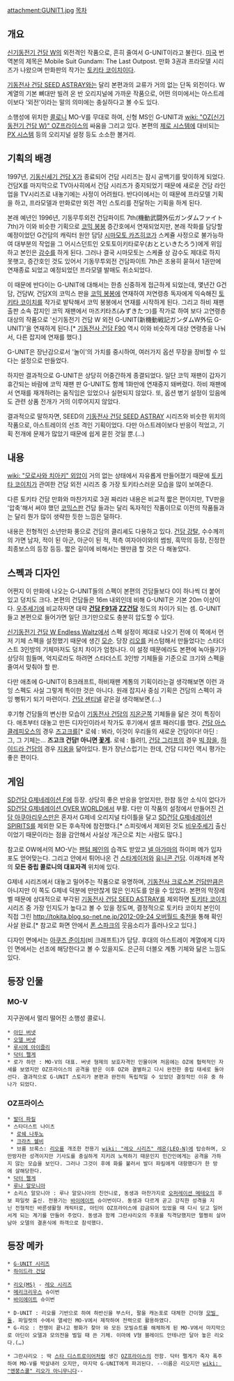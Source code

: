attachment:GUNIT1.jpg
[[목차]]

== 개요 ==
[[신기동전기 건담 W]]의 외전격인 작품으로, 흔히 줄여서 G-UNIT이라고 불린다. [[미국]] 번역본의 제목은 Mobile Suit Gundam: The Last Outpost. 만화 3권과 프라모델 시리즈가 나왔으며 만화판의 작가는 [[토키타 코이치]]이다.

[[기동전사 건담 SEED ASTRAY]]와는 달리 본편과의 교류가 거의 없는 단독 외전이다. W계열의 기본 뼈대만 빌려 온 반 오리지널에 가까운 작품으로, 어떤 의미에서는 아스트레이보다 '외전'이라는 말의 의미에는 충실하다고 볼 수도 있다.

소행성에 위치한 [[콜로니]] MO-V를 무대로 하여, 신형 MS인 G-UNIT과 [[wiki: "OZ(신기동전기 건담 W)" OZ프라이스]]의 싸움을 그리고 있다. 본편의 [[제로 시스템]]에 대비되는 [[PX 시스템]] 등의 오리지널 설정 등도 소소한 볼거리.

== 기획의 배경 ==
1997년, [[기동신세기 건담 X]]가 종료되어 건담 시리즈는 잠시 공백기를 맞이하게 되었다. 건담X를 마지막으로 TV아사히에서 건담 시리즈가 중지되었기 때문에 새로운 건담 라인업을 TV시리즈로 내놓기에는 사정이 어려웠다. 반다이에서는 이 때문에 프라모델 기획을 하고, 프라모델과 만화로만 외전 격인 스토리를 전달하는 기획을 하게 된다.

본래 예년인 1996년, 기동무투외전 건담파이트 7th(機動武闘外伝ガンダムファイト7th)가 이와 비슷한 기획으로 [[코믹 봉봉]] 증간호에서 연재되었지만, 본래 작화를 담당할 예정이었던 G건담의 캐릭터 원안 담당 [[시마모토 카즈히코]]가 스케쥴 사정으로 불가능하여 대부분의 작업을 그 어시스던트인 오토토이키타로우(おとといきたろう)에게 위임하고 본인은 [[감수]]를 하게 된다. 그러나 결국 시마모토는 스케쥴 상 감수도 제대로 하지 못햇고, 증간호인 것도 있어서 기동무투외전 건담파이트 7th은 조용히 묻혀서 1권만에 연재종료 되었고 예정되었던 프라모델 발매도 취소되었다.

이 때문에 반다이는 G-UNIT에 대해서는 한층 신중하게 접근하게 되었는데, 몇년간 G건담, 건담W, 건담X의 코믹스 판을 [[코믹 봉봉]]에 연재하여 저연령층 독자에게 익숙해진 [[토키타 코이치]]를 작가로 발탁해서 코믹 봉봉에서 연재를 시작하게 된다. 그리고 하비 재팬 출판 소속 잡지인 코믹 재팬에서 마즈키타츠(みずきたつ)를 작가로 하여 보다 고연령층 대상의 작품으로 '신기동전기 건담 W 외전 G-UNIT(新機動戦記ガンダムW外伝 G-UNIT)'을 연재하게 된다.[* [[기동전사 건담 F90]] 역시 이와 비슷하게 대상 연령층을 나눠서, 다른 잡지에 연재를 했다.]

G-UNIT은 장난감으로서 '놀이'의 가치를 중시하여, 여러가지 옵션 무장을 장비할 수 있다는 설정으로 만들었다.

하지만 결과적으로 G-UNIT은 상당히 어중간하게 종결되었다. 일단 코믹 재팬이 갑자기 휴간되는 바람에 코믹 재팬 판 G-UNIT도 함께 1화만에 연재중지 돼버렸다. 하비 재팬에서 연재를 재개하려는 움직임은 있었으나 실현되지 않았다. 또, 옵션 병기 설정이 있음에도 관련 상품 전개가 거의 이루어지지 않았다.

결과적으로 말하자면, SEED의 [[기동전사 건담 SEED ASTRAY]] 시리즈와 비슷한 위치의 작품으로, 아스트레이의 선조 격인 기획이었다. 다만 아스트레이보다 반응이 적었고, 기획 전개에 문제가 많았기 때문에 쉽게 묻힌 것일 뿐.(…)

== 내용 ==
[[wiki: "모로사와 치아키" 외압]]이 거의 없는 상태에서 자유롭게 만들어졌기 때문에 [[토키타 코이치]]가 관여한 건담 외전 시리즈 중 가장 토키타스러운 모습을 많이 보여준다.

다른 토키타 건담 만화와 마찬가지로 3권 짜리라 내용은 비교적 짧은 편이지만, TV판을 '압축'해서 써야 했던 [[코믹스판]] 건담 들과는 달리 독자적인 작품이므로 이전의 작품들과는 달리 뭔가 많이 생략한 듯한 느낌은 덜하다.

내용은 전형적인 소년만화 풍으로 건담의 클리셰도 다용하고 있다. [[건담 강탈]], 수수께끼의 가면 남자, 적이 된 아군, 아군이 된 적, 적측 여자아이와의 썸씽, 흑막의 등장, 진정한 최종보스의 등장 등등. 짧은 길이에 비해서는 웬만큼 할 것은 다 해놓았다.

== 스펙과 디자인 ==
어쩐지 이 만화에 나오는 G-UNIT들의 스펙이 본편의 건담들보다 0이 하나씩 더 붙어 있고 덩치도 크다. 본편의 건담들은 16m 내외인데 비해 G-UNIT은 기본 20m 이상이다. [[우주세기]]에 비교하자면 대략 '''[[건담 F91]]과 [[ZZ건담]]''' 정도의 차이가 되는 셈. G-UNIT 들고 본편으로 들어가면 일단 크기만으로도 충분히 압도할 수 있다.

[[신기동전기 건담 W Endless Waltz]]에서 스펙 설정이 제대로 나오기 전에 이 쪽에서 먼저 기체 스펙을 설정했기 때문에 생긴 [[모순]]. 당장 [[리오]]를 커스텀해서 만들었다는 스타더스트 3인방의 기체마저도 덩치 차이가 엄청나다. 이 설정 때문에라도 본편에 녹아들기가 상당히 힘들며, 억지로라도 하려면 스타더스트 3인방 기체들을 기준으로 크기와 스펙을 줄여서 맞춰야 할 판.

다만 애초에 G-UNIT이 B크래프트, 하비재팬 계통의 기획이라는걸 생각해보면 이런 과잉 스펙도 사실 그렇게 특이한 것은 아니다. 원래 잡지사 중심 기획은 건담의 스펙이 과잉 뻥튀기 되기 마련이다. [[건담 센티넬]] 같은걸 생각해보면.(…) 

후기형 건담들의 변신한 모습이 [[기동전사 건담]]의 [[지온군]]쪽 기체들을 닮은 것이 특징이다. 애초부터 대놓고 만든 디자인이라서 작가도 후기에서 셀프 패러디를 했다. [[건담 아스클레피오스]]의 경우 [[즈고크]]를[* 로쉐 : 봐라, 이것이 우리들의 새로운 건담이다! 아딘 : 그, 그 기체는... '''즈고크 건담! 아니면 [[꽃게]].''' 로쉐 : 틀려!], [[건담 그리프]]의 경우 [[빅 잠]]을, [[하이드라 건담]]의 경우 [[지옹]]을 닮아있다. 뭔가 장난스럽기는 한데, 건담 디자인 역시 평가는 좋은 편이다.

== 게임 ==
[[SD건담 G제네레이션 F]]에 등장. 상당히 좋은 반응을 얻었지만, 한참 동안 소식이 없다가 [[SD건담 G제네레이션 OVER WORLD]]에서 부활. 다만 이 작품의 설정에서 만들어진 [[건담 아쿠아리우스]]만은 혼자서 G제네 오리지널 타이틀을 달고 [[SD건담 G제네레이션 SPIRITS]]를 제외한 모든 후속작에 참전했다.[* 스피릿에서 제외된 것도 [[비우주세기]] 출신이었기 때문이라는 점을 감안해서 사실상 개근으로 치는 사람도 많다.]

참고로 OW에서의 MO-V는 [[팬텀 페인]]의 습격도 받았고 [[넬 아가마]]의 하이퍼 메가 입자포도 얻어맞는다. 그리고 안에서 튀어나온 건 [[스타게이저]]와 [[유니콘 건담]]. 이래저래 본작의 '''모든 중립 콜로니의 대표자격''' 위치에 있다.

G제네 시리즈에서 대놓고 밀어주는 작품으로 유명하며, [[기동전사 크로스본 건담]]만큼은 아니지만 이 쪽도 G제네 덕분에 만만찮게 많은 인지도를 얻을 수 있었다. 본편의 막장레벨 때문에 상대적으로 부각된 [[기동전사 건담 SEED ASTRAY]]를 제외하면 [[토키타 코이치]] 시리즈 중 가장 인지도가 높다고 볼 수 있을 정도며, 결정적으로 토키타 코이치 본인이 직접 그린 [[http://tokita.blog.so-net.ne.jp/2012-09-24 오버월드 축전]]을 통해 확인사살 완료.[* 참고로 화면 안에서 [[폰 스파크]]의 웃음소리가 흘러나오고 있다.]

디자인 면에서는 [[아쿠즈 준이치]](비 크래프트)가 담당. 후대의 아스트레이 계열에게 디자인 면에서는 선조에 해당한다고 볼 수 있을지도. 은근히 더블오 계통 기체와 닮은 느낌도 있다.

== 등장 인물 ==
=== MO-V ===
지구권에서 멀리 떨어진 소행성 콜로니.
 * [[아딘 버넷]]
 * [[오델 버넷]]
 * [[루시에 아이즐리]]
 * [[닥터 펠게]]
 * 로가 하만 : MO-V의 대표. 버넷 형제의 보호자격인 인물이며 처음에는 OZ에 협력적인 자세를 보였지만 OZ프라이스의 공격을 받은 이후 OZ와 결별하고 다시 완전한 중립 태세로 돌아선다. 결과적으로 G-UNIT 스토리가 본편과 완전히 독립적일 수 있었던 결정적인 이유 중 하나가 되었다.

=== OZ프라이스 ===
 * [[발더 파킬]]
 * 스타더스트 나이츠
  * [[로쉐 나투노]]
  * [[크라츠 쉘비]]
  * 브룸 브록스: [[리오]]를 개조한 전용기 [[wiki: "레오 시리즈" 레온(LEO-N)]]에 탑승하며, 오만방자한 성격이지만 기사도를 충실하게 지키려 노력하기 때문인지 민간인에게는 공격을 가하지 않는 모습을 보인다. 그러나 그것이 후에 화를 불러서 발더 파킬에게 대항했다가 한 방에 살해당한다.
 * [[닥터 펠게]]
 * [[루나 알모니아]]
 * 소리스 알모니아 : 루나 알모니아의 친언니로, 동생과 마찬가지로 [[오퍼레이션 메테오]]의 후보 파일럿 출신. 전용기는 [[바이에이트]] 슈이번이다. 동생과 다르게 곧고 강직한 성격을 지닌 전형적인 바른생활형 캐릭터로, 아딘이 OZ프라이스에 감금되어 있었을 때 다시 딛고 일어서게 되는 계기를 만들어 주었다. 동생과 함께 그란샤리오의 주포를 직격당했지만 멀쩡히 살아남아 오델의 결혼식에 하객으로 참석했다.


== 등장 메카 ==
 * [[G-UNIT 시리즈]]
 * [[하이드라 건담]]

 * [[리오(MS)]] - [[레오 시리즈]]
 * [[메리크리우스]] 슈이번
 * [[바이에이트]] 슈이번

 * D-UNIT : 리오를 기반으로 하여 하반신을 부스터, 팔을 캐논포로 대체한 간이형 [[모빌 돌]]. 파일럿의 수에서 열세인 MO-V에서 제작하여 전력으로 활용하였다.
 * G-리오 : 전쟁이 끝나고 평화가 찾아 와 모든 모빌슈트를 해체하게 된 MO-V에서 마지막으로 아딘이 오델과 모의전을 벌일 때 쓴 기체. 이마에 V형 블레이드 안테나만 달아 놓은 리오다.(…)

 * 그란샤리오 : 딱 [[스타 디스트로이어]]처럼 생긴 [[OZ]]프라이스의 전함. 닥터 펠게가 죽자 폭주하여 MO-V를 박살내러 오지만, 마지막 G-UNIT에게 파괴된다. --이름은 리오지만 [[wiki: "멘붕스쿨" 리오가 아니무니다]]--
